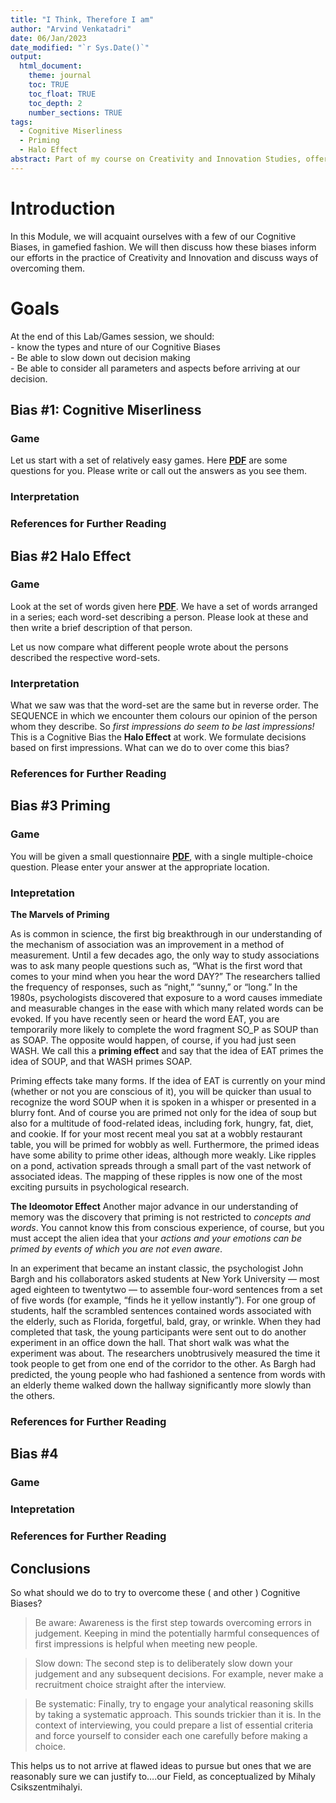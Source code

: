 ```yaml
---
title: "I Think, Therefore I am"
author: "Arvind Venkatadri"
date: 06/Jan/2023
date_modified: "`r Sys.Date()`"
output:
  html_document:
    theme: journal
    toc: TRUE
    toc_float: TRUE
    toc_depth: 2
    number_sections: TRUE
tags:
  - Cognitive Miserliness
  - Priming
  - Halo Effect
abstract: Part of my course on Creativity and Innovation Studies, offered at Dayanand Sagar University in their MBA Programme.
---
```


# Introduction
In this Module, we will acquaint ourselves with a few of our Cognitive Biases, in gamefied fashion. We will then discuss how these biases inform our efforts in the practice of Creativity and Innovation and discuss ways of overcoming them.

# Goals

At the end of this Lab/Games session, we should:  
- know the types and nture of our Cognitive Biases  
- Be able to slow down out decision making  
- Be able to consider all parameters and aspects before arriving at our
decision.


## Bias #1: Cognitive Miserliness {.tabset .tabset-pills}

### Game
Let us start with a set of relatively easy games. Here [**PDF**](./Cognitive-Misers.pdf) are some questions for you. Please write or call out the answers as you see them.

### Interpretation

### References for Further Reading



## Bias #2 Halo Effect {.tabset .tabset-pills}

### Game

Look at the set of words given here
[**PDF**](./Solomon%20Asch%20Test%20-%20Halo%20Effect.pdf). We have a
set of words arranged in a series; each word-set describing a person.
Please look at these and then write a brief description of that person.

Let us now compare what different people wrote about the persons
described the respective word-sets.

### Interpretation

What we saw was that the word-set are the same but in reverse order. The
SEQUENCE in which we encounter them colours our opinion of the person
whom they describe. So *first impressions do seem to be last
impressions!* This is a Cognitive Bias the **Halo Effect** at work. We
formulate decisions based on first impressions. What can we do to over
come this bias?


### References for Further Reading

## Bias #3 Priming {.tabset .tabset-pills}

### Game
You will be given a small questionnaire [**PDF**](./Priming Exercises.pdf), with a single multiple-choice question. Please enter your answer at the appropriate location.

### Intepretation

**The Marvels of Priming**

As is common in science, the first big breakthrough in our understanding of the mechanism of association was an improvement in a method of measurement. Until a few decades ago, the only way to study associations was to ask many people questions such as, “What is the first word that comes to your mind when you hear the word DAY?” The researchers tallied the frequency of responses, such as “night,” “sunny,” or “long.” In the 1980s, psychologists discovered that exposure to a word causes immediate and measurable changes in the ease with which many related words can be evoked. If you have recently seen or heard the word EAT, you are temporarily more likely to complete the word fragment SO_P as SOUP than as SOAP. The opposite would happen, of course, if you had just seen WASH. We call this a **priming effect** and say that the idea of EAT primes the idea of SOUP, and that WASH primes SOAP.

Priming effects take many forms. If the idea of EAT is currently on your mind (whether or not you are conscious of it), you will be quicker than usual to recognize the word SOUP when it is spoken in a whisper or presented in a blurry font. And of course you are primed not only for the idea of soup but also for a multitude of food-related ideas, including fork, hungry, fat, diet, and cookie. If for your most recent meal you sat at a wobbly restaurant table, you will be primed for wobbly as well. Furthermore, the primed ideas have some ability to prime other ideas, although more weakly. Like ripples on a pond, activation spreads through a small part of the vast network of associated ideas. The mapping of these ripples is now one of the most exciting pursuits in psychological research.

**The Ideomotor Effect**
Another major advance in our understanding of memory was the discovery that priming is not restricted to *concepts and words*. You cannot know this from conscious experience, of course, but you must accept the alien idea that your *actions and your emotions can be primed by events of which you are not even aware*. 

In an experiment that became an instant classic, the psychologist John Bargh and his collaborators asked students at New York University --- most aged eighteen to twentytwo --- to assemble four-word sentences from a set of five words (for example, “finds he it yellow instantly”). For one group of students, half the scrambled sentences contained words associated with the elderly, such as Florida, forgetful, bald, gray, or wrinkle. When they had completed that task, the young participants were sent out to do another experiment in an office down the hall. That short walk was what the experiment was about. The researchers unobtrusively measured the time it took people to get from one end of the corridor to the other. As Bargh had predicted, the young people who had fashioned a sentence from words with an elderly theme walked down the hallway significantly more slowly than the others.



### References for Further Reading

## Bias #4 {.tabset .tabset-pills}

### Game

### Intepretation

### References for Further Reading

## Conclusions

So what should we do to try to overcome these ( and other ) Cognitive Biases?


> Be aware: Awareness is the first step towards overcoming errors in
> judgement. Keeping in mind the potentially harmful consequences of
> first impressions is helpful when meeting new people.

> Slow down: The second step is to deliberately slow down your judgement
> and any subsequent decisions. For example, never make a recruitment
> choice straight after the interview.

> Be systematic: Finally, try to engage your analytical reasoning skills
> by taking a systematic approach. This sounds trickier than it is. In
> the context of interviewing, you could prepare a list of essential
> criteria and force yourself to consider each one carefully before
> making a choice.

This helps us to not arrive at flawed ideas to pursue but ones that we are reasonably sure we can justify to....our Field, as conceptualized by Mihaly Csikszentmihalyi.


